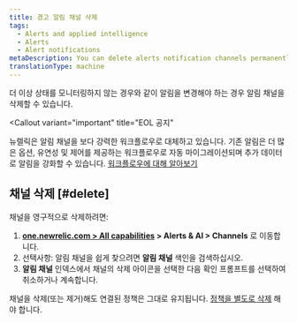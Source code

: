 ```yaml
---
title: 경고 알림 채널 삭제
tags:
  - Alerts and applied intelligence
  - Alerts
  - Alert notifications
metaDescription: You can delete alerts notification channels permanently or you can keep channels but remove them from associated policies.
translationType: machine
---
```


더 이상 상태를 모니터링하지 않는 경우와 같이 알림을 변경해야 하는 경우 알림 채널을 삭제할 수 있습니다.

<Callout
  variant="important"
  title="EOL 공지"
>
  뉴렐릭은 알림 채널을 보다 강력한 워크플로우로 대체하고 있습니다. 기존 알림은 더 많은 옵션, 유연성 및 제어를 제공하는 워크플로우로 자동 마이그레이션되며 추가 데이터로 알림을 강화할 수 있습니다. [워크플로우에 대해 알아보기](/docs/alerts-applied-intelligence/applied-intelligence/incident-workflows/incident-workflows/)
</Callout>

## 채널 삭제 [#delete]

채널을 영구적으로 삭제하려면:

1. **[one.newrelic.com > All capabilities](https://one.newrelic.com/all-capabilities) > Alerts & AI > Channels** 로 이동합니다.
2. 선택사항: 알림 채널을 쉽게 찾으려면 **알림 채널** 색인을 검색하십시오.
3. **알림 채널** 인덱스에서 채널의 삭제 아이콘을 선택한 다음 확인 프롬프트를 선택하여 취소하거나 계속합니다.

채널을 삭제(또는 제거)해도 연결된 정책은 그대로 유지됩니다. [정책을 별도로 삭제](/docs/alerts/new-relic-alerts-beta/updating-alert-policies/disable-or-delete-alert-policies-conditions) 해야 합니다.